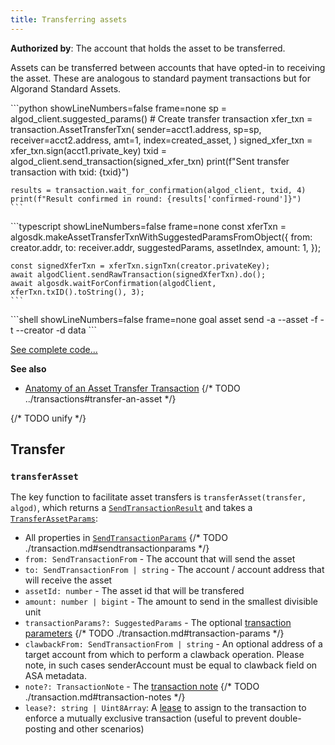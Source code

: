 ```yaml
---
title: Transferring assets
---
```




**Authorized by**: The account that holds the asset to be transferred.

Assets can be transferred between accounts that have opted-in to receiving the asset. These are analogous to standard payment transactions but for Algorand Standard Assets. 

<Tabs syncKey='lang'>
  <TabItem label='Python' icon='seti:python'>
    ```python showLineNumbers=false frame=none
    sp = algod_client.suggested_params()
	# Create transfer transaction
	xfer_txn = transaction.AssetTransferTxn(
	    sender=acct1.address,
	    sp=sp,
	    receiver=acct2.address,
	    amt=1,
	    index=created_asset,
	)
	signed_xfer_txn = xfer_txn.sign(acct1.private_key)
	txid = algod_client.send_transaction(signed_xfer_txn)
	print(f"Sent transfer transaction with txid: {txid}")
	
	results = transaction.wait_for_confirmation(algod_client, txid, 4)
	print(f"Result confirmed in round: {results['confirmed-round']}")
    ```
  </TabItem>
  <TabItem label='JavaScript' icon='seti:typescript'>
    ```typescript showLineNumbers=false frame=none
    const xferTxn = algosdk.makeAssetTransferTxnWithSuggestedParamsFromObject({
	  from: creator.addr,
	  to: receiver.addr,
	  suggestedParams,
	  assetIndex,
	  amount: 1,
	});
	
	const signedXferTxn = xferTxn.signTxn(creator.privateKey);
	await algodClient.sendRawTransaction(signedXferTxn).do();
	await algosdk.waitForConfirmation(algodClient, xferTxn.txID().toString(), 3);
    ```
  </TabItem>
  <TabItem label='Goal' icon='seti:laptop'>
    ```shell showLineNumbers=false frame=none
    goal asset send -a <asset-amount> --asset <asset-name> -f <asset-sender> -t <asset-receiver> --creator <asset-creator> -d data
    ```
  </TabItem>
</Tabs>

[See complete code...](https://github.com/algorand/docs/tree/master/examples/assets/v2)

**See also**

- [Anatomy of an Asset Transfer Transaction](FUTURELINK)
{/* TODO ../transactions#transfer-an-asset */}

{/* TODO unify */}
## Transfer

### `transferAsset`

The key function to facilitate asset transfers is `transferAsset(transfer, algod)`, which returns a [`SendTransactionResult`](./transaction.md#sendtransactionresult) and takes a [`TransferAssetParams`](../code/interfaces/types_transfer.TransferAssetParams.md):

- All properties in [`SendTransactionParams`](FUTURELINK)
{/* TODO ./transaction.md#sendtransactionparams */}
- `from: SendTransactionFrom` - The account that will send the asset
- `to: SendTransactionFrom | string` - The account / account address that will receive the asset
- `assetId: number` - The asset id that will be transfered
- `amount: number | bigint` - The amount to send in the smallest divisible unit
- `transactionParams?: SuggestedParams` - The optional [transaction parameters](FUTURELINK)
{/* TODO ./transaction.md#transaction-params */}
- `clawbackFrom: SendTransactionFrom | string` - An optional address of a target account from which to perform a clawback operation. Please note, in such cases senderAccount must be equal to clawback field on ASA metadata.
- `note?: TransactionNote` - The [transaction note](FUTURELINK)
{/* TODO ./transaction.md#transaction-notes */}
- `lease?: string | Uint8Array`: A [lease](https://developer.algorand.org/articles/leased-transactions-securing-advanced-smart-contract-design/) to assign to the transaction to enforce a mutually exclusive transaction (useful to prevent double-posting and other scenarios)

